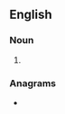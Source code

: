 ==English==

===Noun===
{{head|en|noun form}}

# {{plural of|Bostonian|lang=en}}

===Anagrams===
* {{anagrams|en|a=abinnoosst|antibosons}}